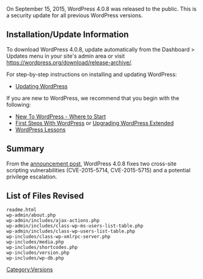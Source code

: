 {{Languages|
{{en|Version 4.0.8}}
{{ja|Version 4.0.8}}
}}

On September 15, 2015, WordPress 4.0.8 was released to the public. This is a security update for all previous WordPress versions.

== Installation/Update Information ==
To download WordPress 4.0.8, update automatically from the Dashboard > Updates menu in your site's admin area or visit https://wordpress.org/download/release-archive/.

For step-by-step instructions on installing and updating WordPress:
* [[Updating WordPress]]

If you are new to WordPress, we recommend that you begin with the following:
* [[New To WordPress - Where to Start]]
* [[First Steps With WordPress]] or [[Upgrading WordPress Extended]]
* [[WordPress Lessons]]

== Summary ==
From the [https://wordpress.org/news/2015/09/wordpress-4-3-1/ announcement post], WordPress 4.0.8 fixes two cross-site scripting vulnerabilities (CVE-2015-5714, CVE-2015-5715) and a potential privilege escalation.

== List of Files Revised ==
<pre>
readme.html
wp-admin/about.php
wp-admin/includes/ajax-actions.php
wp-admin/includes/class-wp-ms-users-list-table.php
wp-admin/includes/class-wp-users-list-table.php
wp-includes/class-wp-xmlrpc-server.php
wp-includes/media.php
wp-includes/shortcodes.php
wp-includes/version.php
wp-includes/wp-db.php
</pre>

{{Versions}}

[[Category:Versions]]